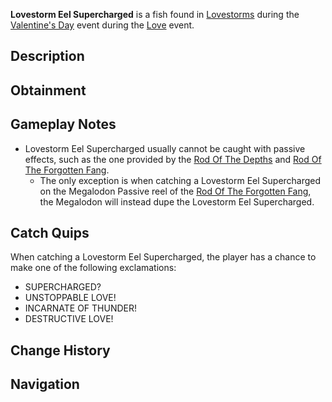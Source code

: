 {{FishInfobox
|image          = Lovestorm Eel Supercharged.png
|rarity         = Limited
|event          = Love
|sea            = First Sea
|location       = [[Valentine's Day]]
|sublocation    = 
|sources        = Fishing Rod
|nopassive      = 1
|radar_location = 
|prog_speed     = -95
|xp             = 20000
|weather        = Clear
|time           = 
|season         = Winter
|bait           = Chocolate Fish
|base_weight    = 10500
|base_value     = 25000
|weight_range   = 4500
|base_chance    = 0.001
|base_resil     = 1
}}
'''Lovestorm Eel Supercharged''' is a {{Rarity|Limited}} fish found in [[Lovestorm]]s during the [[Valentine's Day]] event during the [[Love]] event.

== Description ==
{{Description|A Love Eel infused with fury of the tempest, with power beyond comprehension.|Bestiary Entry}}

== Obtainment ==
{{Fish Availability|
Lovestorm/Supercharged
|top_rods      = 
Tempest Rod\21852.68\69680.5;
Challenger's Rod\21527.68\69011.44;
Seraphic Rod\15285.91\48540.66;
Summit Rod\14674.23\49012.47;
Abyssal Specter Rod\13952.28\45772.85;
Destiny Rod\373.37\1054.82;
Heaven's Rod\5252.09\15126.14;
Ethereal Prism Rod\12006.09\36159.11;
Krampus's Rod\-0.1\-0.14;
Rod Of The Depths\-0.09\-0.13;
Rod Of The Forgotten Fang\6500.55\20190.48;
No-Life Rod\4912.63\15834.35;
Depthseeker Rod\3200.89\10759.14;
Rod Of The Exalted One\1134.11\3422.79;
Steady Rod\0\0;
Avalanche Rod\-0.08\-0.11;
Volcanic Rod\-0.09\-0.13;
Zeus Rod\-0.14\-0.2;
Trident Rod\-0.17\-0.25
|recommended   = Challenger's Rod
}}

== Gameplay Notes ==
* Lovestorm Eel Supercharged usually cannot be caught with passive effects, such as the one provided by the [[Rod Of The Depths]] and [[Rod Of The Forgotten Fang]].
** The only exception is when catching a Lovestorm Eel Supercharged on the Megalodon Passive reel of the [[Rod Of The Forgotten Fang]], the Megalodon will instead dupe the Lovestorm Eel Supercharged.

== Catch Quips ==
When catching a Lovestorm Eel Supercharged, the player has a chance to make one of the following exclamations:
* SUPERCHARGED?
* UNSTOPPABLE LOVE!
* INCARNATE OF THUNDER!
* DESTRUCTIVE LOVE!

== Change History ==
{{Change History|{{subst:Current Version}}}}

== Navigation ==
{{Fish Navbox|Love}}